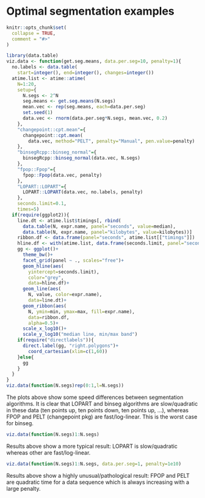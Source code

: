 <!--
%\VignetteEngine{knitr::knitr}
%\VignetteIndexEntry{Optimal segmentation examples}
-->

# Optimal segmentation examples

```r
knitr::opts_chunk$set(
  collapse = TRUE,
  comment = "#>"
)
```

```r
library(data.table)
viz.data <- function(get.seg.means, data.per.seg=10, penalty=1){
  no.labels <- data.table(
    start=integer(), end=integer(), changes=integer())
  atime.list <- atime::atime(
    N=1:20,
    setup={
      N.segs <- 2^N
      seg.means <- get.seg.means(N.segs)
      mean.vec <- rep(seg.means, each=data.per.seg)
      set.seed(1)
      data.vec <- rnorm(data.per.seg*N.segs, mean.vec, 0.2)
    },
    "changepoint::cpt.mean"={
      changepoint::cpt.mean(
        data.vec, method="PELT", penalty="Manual", pen.value=penalty)
    },
    "binsegRcpp::binseg_normal"={
      binsegRcpp::binseg_normal(data.vec, N.segs)
    },
    "fpop::Fpop"={
      fpop::Fpop(data.vec, penalty)
    },
    "LOPART::LOPART"={
      LOPART::LOPART(data.vec, no.labels, penalty)
    },
    seconds.limit=0.1,
    times=5)
  if(require(ggplot2)){
    line.dt <- atime.list$timings[, rbind(
      data.table(N, expr.name, panel="seconds", value=median),
      data.table(N, expr.name, panel="kilobytes", value=kilobytes))]
    ribbon.df <- data.frame(panel="seconds", atime.list[["timings"]])
    hline.df <- with(atime.list, data.frame(seconds.limit, panel="seconds"))
    gg <- ggplot()+
      theme_bw()+
      facet_grid(panel ~ ., scales="free")+
      geom_hline(aes(
        yintercept=seconds.limit),
        color="grey",
        data=hline.df)+
      geom_line(aes(
        N, value, color=expr.name),
        data=line.dt)+
      geom_ribbon(aes(
        N, ymin=min, ymax=max, fill=expr.name),
        data=ribbon.df,
        alpha=0.5)+
      scale_x_log10()+
      scale_y_log10("median line, min/max band")
    if(require("directlabels")){
      direct.label(gg, "right.polygons")+
        coord_cartesian(xlim=c(1,60))
    }else{
      gg
    }
  }
}
viz.data(function(N.segs)rep(0:1,l=N.segs))
```

The plots above show some speed differences between segmentation
algorithms. It is clear that LOPART and binseg algorithms are
slow/quadratic in these data (ten points up, ten points down, ten
points up, ...), whereas FPOP and PELT (changepoint pkg) are
fast/log-linear. This is the worst case for binseg.

```r
viz.data(function(N.segs)1:N.segs)
```

Results above show a more typical result: LOPART is slow/quadratic
whereas other are fast/log-linear. 

```r
viz.data(function(N.segs)1:N.segs, data.per.seg=1, penalty=1e10)
```

Results above show a highly unusual/pathological result: FPOP and PELT
are quadratic time for a data sequence which is always increasing with
a large penalty.

